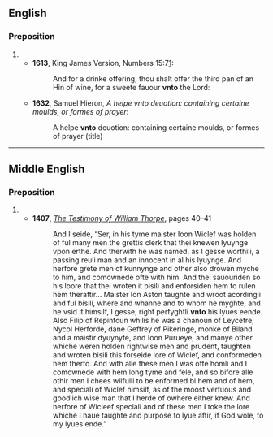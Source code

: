 ==English==

===Preposition===
{{en-prep}}

# {{obsolete spelling of|unto|lang=en}}
#* '''1613''', King James Version, Numbers 15:7[http://books.google.com/books?id=P9s_AAAAcAAJ&dq=vnto&pg=PA26-IA17#v=onepage&q=vnto&f=false]:
#*: And for a drinke offering, thou shalt offer the third pan of an Hin of wine, for a sweete fauour '''vnto''' the Lord:
#* '''1632''', Samuel Hieron, ''A helpe vnto deuotion: containing certaine moulds, or formes of prayer'':
#*: A helpe '''vnto''' deuotion: containing certaine moulds, or formes of prayer (title)

----

==Middle English==

===Preposition===
{{head|enm|preposition}}

# {{l|en|unto}}
#* '''1407''', ''[[w:The Testimony of William Thorpe|The Testimony of William Thorpe]]'', pages 40–41
#*: And I seide, “Ser, in his tyme maister Ioon Wiclef was holden of ful many men the grettis clerk that thei knewen lyuynge vpon erthe. And therwith he was named, as I gesse worthili, a passing reuli man and an innocent in al his lyuynge. And herfore grete men of kunnynge and other also drowen myche to him, and comownede ofte with him. And thei sauouriden so his loore that thei wroten it bisili and enforsiden hem to rulen hem theraftir… Maister Ion Aston taughte and wroot acordingli and ful bisili, where and whanne and to whom he myghte, and he vsid it himsilf, I gesse, right perfyghtli '''vnto''' his lyues eende. Also Filip of Repintoun whilis he was a chanoun of Leycetre, Nycol Herforde, dane Geffrey of Pikeringe, monke of Biland and a maistir dyuynyte, and Ioon Purueye, and manye other whiche weren holden rightwise men and prudent, taughten and wroten bisili this forseide lore of Wiclef, and conformeden hem therto. And with alle these men I was ofte homli and I comownede with hem long tyme and fele, and so bifore alle othir men I chees wilfulli to be enformed bi hem and of hem, and speciali of Wiclef himsilf, as of the moost vertuous and goodlich wise man that I herde of owhere either knew. And herfore of Wicleef speciali and of these men I toke the lore whiche I haue taughte and purpose to lyue aftir, if God wole, to my lyues ende.”